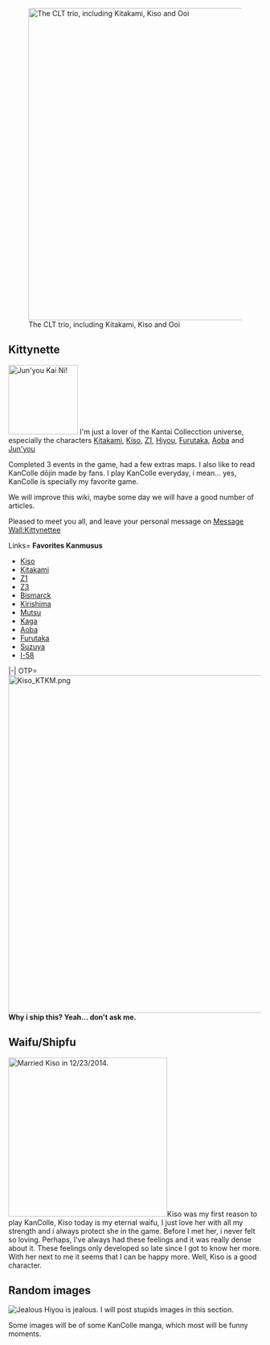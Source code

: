 [[File:C06a2ffe.png|thumb|620px|center|The CLT trio, including Kitakami, Kiso and Ooi]]

==Kittynette==

[[File:Junyou_kai2.png|thumb|138px|Jun'you Kai Ni!]]
I'm just a lover of the Kantai Collecction universe, especially the characters [[Kitakami]], [[Kiso]], [[Z1]], [[Hiyou]], [[Furutaka]], [[Aoba]] and [[Jun'you]]

Completed 3 events in the game, had a few extras maps. I also like to read KanColle dōjin made by fans. I play KanColle everyday, i mean... yes, KanColle is specially my favorite game.

We will improve this wiki, maybe some day we will have a good number of articles.

Pleased to meet you all, and leave your personal message on [[Message Wall:Kittynettee]]

<tabber>
Links=
'''Favorites Kanmusus'''
*[[Kiso]]
*[[Kitakami]]
*[[Z1]]
*[[Z3]]
*[[Bismarck]]
*[[Kirishima]]
*[[Mutsu]]
*[[Kaga]]
*[[Aoba]]
*[[Furutaka]]
*[[Suzuya]]
*[[I-58]]
|-|
OTP=
[[File:Kiso_KTKM.png|671px|right]]
'''Why i ship this? Yeah... don't ask me.''' 
</tabber>

==Waifu/Shipfu==
[[File:Married_waifu.png|thumb|left|316px|Married Kiso in 12/23/2014. ]]Kiso was my first reason to play KanColle, Kiso today is my eternal waifu, I just love her with all my strength and i always protect she in the game. 
Before I met her, i never felt so loving. Perhaps, I've always had these feelings and it was really dense about it. These feelings only developed so late since I got to know her more. With her next to me it seems that I can be happy more.
Well, Kiso is a good character. 




==Random images==

[[File:Jealous.png|thumb|Jealous Hiyou is jealous.]]
I will post stupids images in this section.


Some images will be of some KanColle manga, which most will be funny moments.